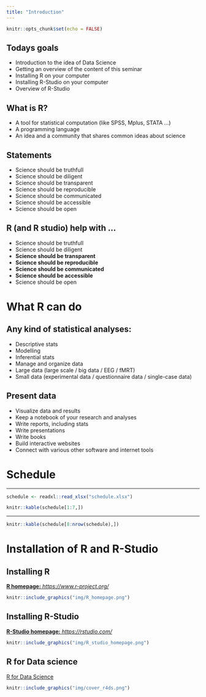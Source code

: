 ```yaml
---
title: "Introduction"
---
```


```r
knitr::opts_chunk$set(echo = FALSE)
```

## Todays goals

- Introduction to the idea of Data Science
- Getting an overview of the content of this seminar
- Installing R on your computer
- Installing R-Studio on your computer
- Overview of R-Studio

## What is R? {.build}

- A tool for statistical computation (like SPSS, Mplus, STATA ...)
- A programming language
- An idea and a community that shares common ideas about science


## Statements {.build}

- Science should be truthfull
- Science should be diligent
- Science should be transparent
- Science should be reproducible
- Science should be communicated
- Science should be accessible
- Science should be open

## R (and R studio) help with ...

- Science should be truthfull
- Science should be diligent
- <div class="red2">**Science should be transparent**</div>
- <div class="red2">**Science should be reproducible**</div>
- <div class="red2">**Science should be communicated**</div>
- <div class="red2">**Science should be accessible**</div>
- Science should be open

# What R can do

## Any kind of statistical analyses:

- Descriptive stats
- Modelling
- Inferential stats
- Manage and organize data
- Large data (large scale / big data / EEG / fMRT)
- Small data (experimental data / questionnaire data / single-case data)

## Present data

- Visualize data and results
- Keep a notebook of your research and analyses
- Write reports, including stats
- Write presentations
- Write books
- Build interactive websites
- Connect with various other software and internet tools


# Schedule

---


```r
schedule <- readxl::read_xlsx("schedule.xlsx")

```

```r
knitr::kable(schedule[1:7,])
```

---

```r
knitr::kable(schedule[8:nrow(schedule),])
```


# Installation of R and R-Studio

## Installing R

[__R homepage:__ *https://www.r-project.org/*](https://www.r-project.org/)


```r
knitr::include_graphics("img/R_homepage.png")
```

## Installing R-Studio

[__R-Studio homepage:__ *https://rstudio.com/*](https://rstudio.com/)

```r
knitr::include_graphics("img/R_studio_homepage.png")
```

## R for Data science

[R for Data Science](https://r4ds.had.co.nz/)

```r
knitr::include_graphics("img/cover_r4ds.png")
```